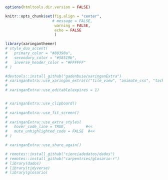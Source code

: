 ```r
options(htmltools.dir.version = FALSE)

knitr::opts_chunk$set(fig.align = "center",
                     # message = FALSE,
                      warning = FALSE,
                      echo = FALSE
                      )
```

```r
library(xaringanthemer)
# style_duo_accent(
#   primary_color = "#88398a",
#   secondary_color = "#58519b",
#   inverse_header_color = "#FFFFFF"
# )
```

```r
#devtools::install_github("gadenbuie/xaringanExtra")
# xaringanExtra::use_xaringan_extra(c("tile_view", "animate_css", "tachyons"))
# 
# xaringanExtra::use_editable(expires = 1)


# xaringanExtra::use_clipboard()
# 
# xaringanExtra::use_fit_screen()
# 
# xaringanExtra::use_extra_styles(
#   hover_code_line = TRUE,         #<<
#   mute_unhighlighted_code = FALSE  #<<
# )

```

```r
# xaringanExtra::use_share_again()
```

<!-- inicio font awesome -->
<script src="https://kit.fontawesome.com/1f72d6921a.js" crossorigin="anonymous"></script>
<!-- final font awesome -->

<!-- inicio github buttons  -->
<script async defer src="https://buttons.github.io/buttons.js"></script>
<!-- final github buttons  -->

```r
# remotes::install_github("cienciadedatos/dados")
# remotes::install_github("carpentries/glosario-r")
# library(dados)
# library(tidyverse)
# library(glosario)
```
